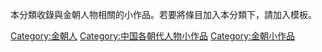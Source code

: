 {{Catnav|頁面分類|人类社会|人物|人物小作品|各时代人物小作品}}
{{Catnav|頁面分類|人物|人物小作品|各时代人物小作品}}
{{Catnav|頁面分類|...|中国朝代|各朝代中国人|金朝人}}

{{hiddencat}}
本分類收錄與金朝人物相關的小作品。若要將條目加入本分類下，請加入'''{{tl|金朝人物小作品}}'''模板。

[[Category:金朝人|Category:金朝人]]
[[Category:中国各朝代人物小作品|Category:中国各朝代人物小作品]]
[[Category:金朝小作品|Category:金朝小作品]]